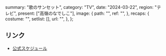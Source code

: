   summary: "歌のサンセット",
  category: "TV",
  date: "2024-03-22",
  region: "テレビ",
  present: ["高嶺のなでしこ"],
  image: {
    path: "",
    ref: "",
  },
  recaps: {
    costume: "",
    setlist: [],
    url: "",
  },
};

## リンク

- [公式スケジュール](https://takanenonadeshiko.jp/?p=1926)
